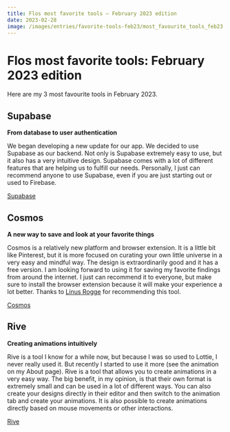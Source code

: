 ```yaml
---
title: Flos most favorite tools – February 2023 edition
date: 2023-02-28
image: /images/entries/favorite-tools-feb23/most_favourite_tools_feb23.webp
---
```


# Flos most favorite tools: February 2023 edition

Here are my 3 most favourite tools in February 2023.

## Supabase

**From database to user authentication**

We began developing a new update for our app. We decided to use Supabase as our backend. Not only is Supabase extremely easy to use, but it also has a very intuitive design. Supabase comes with a lot of different features that are helping us to fulfill our needs. Personally, I just can recommend anyone to use Supabase, even if you are just starting out or used to Firebase.

[Supabase](https://supabase.com/)

## Cosmos

**A new way to save and look at your favorite things**

Cosmos is a relatively new platform and browser extension. It is a little bit like Pinterest, but it is more focused on curating your own little universe in a very easy and mindful way. The design is extraordinarily good and it has a free version. I am looking forward to using it for saving my favorite findings from around the internet. I just can recommend it to everyone, but make sure to install the browser extension because it will make your experience a lot better. Thanks to [Linus Rogge](https://linusrogge.com/) for recommending this tool.

[Cosmos](https://cosmos.so/)

## Rive

**Creating animations intuitively**

Rive is a tool I know for a while now, but because I was so used to Lottie, I never really used it. But recently I started to use it more (see the animation on my About page). Rive is a tool that allows you to create animations in a very easy way. The big benefit, in my opinion, is that their own format is extremely small and can be used in a lot of different ways. You can also create your designs directly in their editor and then switch to the animation tab and create your animations. It is also possible to create animations directly based on mouse movements or other interactions.

[Rive](https://rive.app/)
